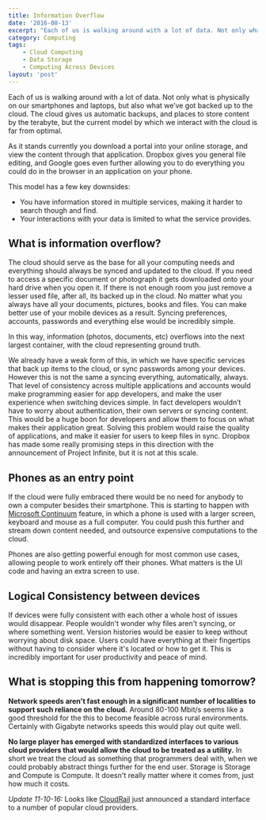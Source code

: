 ```yaml
---
title: Information Overflow
date: '2016-08-13'
excerpt: "Each of us is walking around with a lot of data. Not only what is physically on our smartphones and laptops, but also what we’ve got backed up to the cloud. The cloud gives us automatic backups, and places to store content by the terabyte, but the current model by which we interact with the cloud is far from optimal."
category: Computing
tags:
    - Cloud Computing
    - Data Storage
    - Computing Across Devices
layout: 'post'
---
```


Each of us is walking around with a lot of data. Not only what is physically on
our smartphones and laptops, but also what we’ve got backed up to the cloud. The
cloud gives us automatic backups, and places to store content by the terabyte,
but the current model by which we interact with the cloud is far from optimal. 

As it stands currently you download a portal into your online storage, and view
the content through that application. Dropbox gives you general file editing,
and Google goes even further allowing you to do everything you could do in the
browser in an application on your phone. 

This model has a few key downsides:

* You have information stored in multiple services, making it harder to search though and find.
* Your interactions with your data is limited to what the service provides.

## What is information overflow?

The cloud should serve as the base for all your computing needs and everything
should always be synced and updated to the cloud. If you need to access a
specific document or photograph it gets downloaded onto your hard drive when you
open it. If there is not enough room you just remove a lesser used file, after
all, its backed up in the cloud. No matter what you always have all your
documents, pictures, books and files. You can make better use of your mobile
devices as a result. Syncing preferences, accounts, passwords and everything
else would be incredibly simple. 

<div class="message">
    In this way, information (photos, documents, etc) overflows into the next largest container, with the cloud representing ground truth.
</div>

We already have a weak form of this, in which we have specific services that
back up items to the cloud, or sync passwords among your devices. However this
is not the same a syncing everything, automatically, always. That level of
consistency across multiple applications and accounts would make programming
easier for app developers, and make the user experience when switching devices
simple. In fact developers wouldn’t have to worry about authentication, their
own servers or syncing content. This would be a huge boon for developers and
allow them to focus on what makes their application great. Solving this problem
would raise the quality of applications, and make it easier for users to keep
files in sync. Dropbox has made some really promising steps in this direction
with the announcement of Project Infinite, but it is not at this scale.

## Phones as an entry point

If the cloud were fully embraced there would be no need for anybody to own a
computer besides their smartphone. This is starting to happen with [Microsoft
Continuum][1] feature, in which a phone is used with a larger screen, keyboard
and mouse as a full computer. You could push this further and stream down
content needed, and outsource expensive computations to the cloud.

Phones are also getting powerful enough for most common use cases, allowing
people to work entirely off their phones. What matters is the UI code and having
an extra screen to use.

## Logical Consistency between devices

If devices were fully consistent with each other a whole host of issues would
disappear. People wouldn't wonder why files aren't syncing, or where something
went. Version histories would be easier to keep without worrying about disk
space. Users could have everything at their fingertips without having to
consider where it's located or how to get it. This is incredibly important for
user productivity and peace of mind.

## What is stopping this from happening tomorrow?

**Network speeds aren't fast enough in a significant number of localities to
support such reliance on the cloud.** Around 80-100 Mbit/s seems like a good
threshold for the this to become feasible across rural environments. Certainly
with Gigabyte networks speeds this would play out quite well.

**No large player has emerged with standardized interfaces to various cloud
providers that would allow the cloud to be treated as a utility.** In short we
treat the cloud as something that programmers deal with, when we could
probably abstract things further for the end user. Storage is Storage and
Compute is Compute. It doesn't really matter where it comes from, just how
much it costs.

*Update 11-10-16:* Looks like [CloudRail][2] just announced a standard interface to
a number of popular cloud providers.

[1]: http://www.theverge.com/2015/4/29/8513519/microsoft-windows-10-continuum-for-phones
[2]: https://cloudrail.com/enterprise-cloud-storage-interface/
